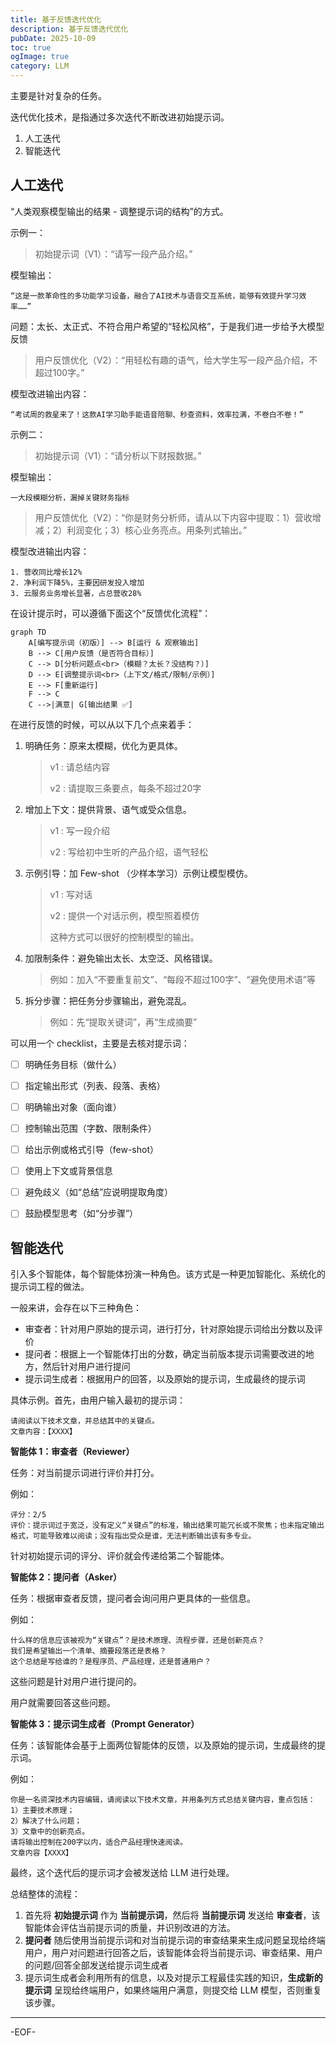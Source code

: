 ```yaml
---
title: 基于反馈迭代优化
description: 基于反馈迭代优化
pubDate: 2025-10-09
toc: true
ogImage: true
category: LLM
---
```


主要是针对复杂的任务。

迭代优化技术，是指通过多次迭代不断改进初始提示词。

1. 人工迭代
2. 智能迭代

## 人工迭代

“人类观察模型输出的结果 - 调整提示词的结构”的方式。

示例一：

> 初始提示词（V1）：“请写一段产品介绍。”

模型输出：

```
“这是一款革命性的多功能学习设备，融合了AI技术与语音交互系统，能够有效提升学习效率……”
```

问题：太长、太正式、不符合用户希望的“轻松风格”，于是我们进一步给予大模型反馈

> 用户反馈优化（V2）：“用轻松有趣的语气，给大学生写一段产品介绍，不超过100字。”

模型改进输出内容：

```
“考试周的救星来了！这款AI学习助手能语音陪聊、秒查资料，效率拉满，不卷白不卷！”
```

示例二：

> 初始提示词（V1）：“请分析以下财报数据。”

模型输出：

```
一大段模糊分析，漏掉关键财务指标
```

> 用户反馈优化（V2）：“你是财务分析师，请从以下内容中提取：1）营收增减；2）利润变化；3）核心业务亮点。用条列式输出。”

模型改进输出内容：

```
1. 营收同比增长12%
2. 净利润下降5%，主要因研发投入增加
3. 云服务业务增长显著，占总营收28%
```

在设计提示时，可以遵循下面这个“反馈优化流程”：

```mermaid
graph TD
    A[编写提示词（初版）] --> B[运行 & 观察输出]
    B --> C[用户反馈（是否符合目标）]
    C --> D[分析问题点<br>（模糊？太长？没结构？）]
    D --> E[调整提示词<br>（上下文/格式/限制/示例）]
    E --> F[重新运行]
    F --> C
    C -->|满意| G[输出结果 ✅]

```

在进行反馈的时候，可以从以下几个点来着手：

1. 明确任务：原来太模糊，优化为更具体。

   > v1 : 请总结内容
   >
   > v2 : 请提取三条要点，每条不超过20字

2. 增加上下文：提供背景、语气或受众信息。

   > v1 : 写一段介绍
   >
   > v2 : 写给初中生听的产品介绍，语气轻松

3. 示例引导：加 Few-shot （少样本学习）示例让模型模仿。

   > v1 : 写对话
   >
   > v2 : 提供一个对话示例，模型照着模仿
   >
   > 这种方式可以很好的控制模型的输出。

4. 加限制条件：避免输出太长、太空泛、风格错误。

   > 例如：加入“不要重复前文”、“每段不超过100字”、“避免使用术语”等

5. 拆分步骤：把任务分步骤输出，避免混乱。

   > 例如：先“提取关键词”，再“生成摘要”

可以用一个 checklist，主要是去核对提示词：

- [ ] 明确任务目标（做什么）

- [ ] 指定输出形式（列表、段落、表格）

- [ ] 明确输出对象（面向谁）

- [ ] 控制输出范围（字数、限制条件）

- [ ] 给出示例或格式引导（few-shot）

- [ ] 使用上下文或背景信息

- [ ] 避免歧义（如“总结”应说明提取角度）

- [ ] 鼓励模型思考（如“分步骤”）

## 智能迭代

引入多个智能体，每个智能体扮演一种角色。该方式是一种更加智能化、系统化的提示词工程的做法。

一般来讲，会存在以下三种角色：

- 审查者：针对用户原始的提示词，进行打分，针对原始提示词给出分数以及评价
- 提问者：根据上一个智能体打出的分数，确定当前版本提示词需要改进的地方，然后针对用户进行提问
- 提示词生成者：根据用户的回答，以及原始的提示词，生成最终的提示词

具体示例。首先，由用户输入最初的提示词：

```
请阅读以下技术文章，并总结其中的关键点。
文章内容：【XXXX】
```

**智能体 1：审查者（Reviewer）**

任务：对当前提示词进行评价并打分。

例如：

```
评分：2/5
评价：提示词过于宽泛，没有定义“关键点”的标准，输出结果可能冗长或不聚焦；也未指定输出格式，可能导致难以阅读；没有指出受众是谁，无法判断输出该有多专业。
```

针对初始提示词的评分、评价就会传递给第二个智能体。

**智能体 2：提问者（Asker）**

任务：根据审查者反馈，提问者会询问用户更具体的一些信息。

例如：

```
什么样的信息应该被视为“关键点”？是技术原理、流程步骤，还是创新亮点？
我们是希望输出一个清单、摘要段落还是表格？
这个总结是写给谁的？是程序员、产品经理，还是普通用户？
```

这些问题是针对用户进行提问的。

用户就需要回答这些问题。

**智能体 3：提示词生成者（Prompt Generator）**

任务：该智能体会基于上面两位智能体的反馈，以及原始的提示词，生成最终的提示词。

例如：

```
你是一名资深技术内容编辑，请阅读以下技术文章，并用条列方式总结关键内容，重点包括：
1）主要技术原理；
2）解决了什么问题；
3）文章中的创新亮点。
请将输出控制在200字以内，适合产品经理快速阅读。
文章内容【XXXX】
```

最终，这个迭代后的提示词才会被发送给 LLM 进行处理。

总结整体的流程：

1. 首先将 **初始提示词** 作为 **当前提示词**，然后将 **当前提示词** 发送给 **审查者**，该智能体会评估当前提示词的质量，并识别改进的方法。
2. **提问者** 随后使用当前提示词和对当前提示词的审查结果来生成问题呈现给终端用户，用户对问题进行回答之后，该智能体会将当前提示词、审查结果、用户的问题/回答全部发送给提示词生成者
3. 提示词生成者会利用所有的信息，以及对提示工程最佳实践的知识，**生成新的提示词** 呈现给终端用户，如果终端用户满意，则提交给 LLM 模型，否则重复该步骤。

---

-EOF-
